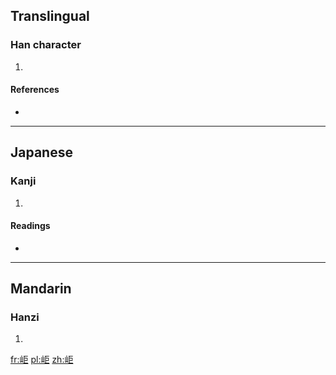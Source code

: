 ==Translingual==

===Han character===
{{Han char|rn=46|rad=山|as=05|sn=8|four=2171<sub>7</sub>|canj=山尸尸 (USS)}}

# {{defn|Han|sort=山05}}

====References====
* {{Han ref|kx=0308.380|dkj=07961|dj=0608.240|hdz=10762.170|uh=5CA0|ud=23712|bh=CC5D|bd=52317}}

----

==Japanese==

===Kanji===
{{ja-kanji|grade=|rs=山05}}

# {{defn|Japanese|sort=山05}}

====Readings====
* {{ja-readings|on=[[きょ]] (kyo), [[ご]] (go)|kun=}}

----

==Mandarin==

===Hanzi===
{{cmn-hanzi|pin=[[jù]] ([[ju4]])|wg=chü<sup>4</sup>}}

# {{defn|Mandarin|sort=山05}}

[[fr:岠]]
[[pl:岠]]
[[zh:岠]]